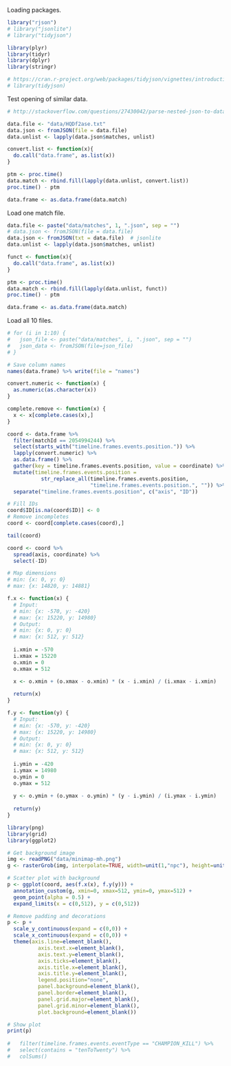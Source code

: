 

Loading packages.
```r
library("rjson")
# library("jsonlite")
# library("tidyjson")

library(plyr)
library(tidyr)
library(dplyr)
library(stringr)

# https://cran.r-project.org/web/packages/tidyjson/vignettes/introduction-to-tidyjson.html
# library(tidyjson)
```

Test opening of similar data.
```r
# http://stackoverflow.com/questions/27430042/parse-nested-json-to-data-frame-in-r

data.file <- "data/HQDf2ase.txt"
data.json <- fromJSON(file = data.file)
data.unlist <- lapply(data.json$matches, unlist)

convert.list <- function(x){
  do.call("data.frame", as.list(x))
}

ptm <- proc.time()
data.match <- rbind.fill(lapply(data.unlist, convert.list))
proc.time() - ptm

data.frame <- as.data.frame(data.match)
```

Load one match file.
```r
data.file <- paste("data/matches", 1, ".json", sep = "")
# data.json <- fromJSON(file = data.file)
data.json <- fromJSON(txt = data.file)  # jsonlite
data.unlist <- lapply(data.json$matches, unlist)

funct <- function(x){
  do.call("data.frame", as.list(x))
}

ptm <- proc.time()
data.match <- rbind.fill(lapply(data.unlist, funct))
proc.time() - ptm

data.frame <- as.data.frame(data.match)
```

Load all 10 files.
```r
# for (i in 1:10) {
#   json_file <- paste("data/matches", i, ".json", sep = "")
# 	json_data <- fromJSON(file=json_file)
# }
```

```r
# Save column names
names(data.frame) %>% write(file = "names")
```

```r
convert.numeric <- function(x) {
  as.numeric(as.character(x))
}

complete.remove <- function(x) {
  x <- x[complete.cases(x),]  
}

coord <- data.frame %>% 
  filter(matchId == 2054994244) %>%
  select(starts_with("timeline.frames.events.position.")) %>%
  lapply(convert.numeric) %>%
  as.data.frame() %>%
  gather(key = timeline.frames.events.position, value = coordinate) %>%
  mutate(timeline.frames.events.position = 
           str_replace_all(timeline.frames.events.position, 
                           "timeline.frames.events.position.", "")) %>%
  separate("timeline.frames.events.position", c("axis", "ID"))

# Fill IDs
coord$ID[is.na(coord$ID)] <- 0
# Remove incompletes
coord <- coord[complete.cases(coord),]

tail(coord)

coord <- coord %>%
  spread(axis, coordinate) %>%
  select(-ID)

# Map dimensions
# min: {x: 0, y: 0}
# max: {x: 14820, y: 14881}

f.x <- function(x) {
  # Input:
  # min: {x: -570, y: -420}
  # max: {x: 15220, y: 14980}
  # Output:
  # min: {x: 0, y: 0}
  # max: {x: 512, y: 512}
  
  i.xmin = -570
  i.xmax = 15220
  o.xmin = 0
  o.xmax = 512
  
  x <- o.xmin + (o.xmax - o.xmin) * (x - i.xmin) / (i.xmax - i.xmin)

  return(x)
}

f.y <- function(y) {
  # Input:
  # min: {x: -570, y: -420}
  # max: {x: 15220, y: 14980}
  # Output:
  # min: {x: 0, y: 0}
  # max: {x: 512, y: 512}
  
  i.ymin = -420
  i.ymax = 14980
  o.ymin = 0
  o.ymax = 512
  
  y <- o.ymin + (o.ymax - o.ymin) * (y - i.ymin) / (i.ymax - i.ymin)
  
  return(y)
}

library(png)
library(grid)
library(ggplot2)

# Get background image
img <- readPNG("data/minimap-mh.png")
g <- rasterGrob(img, interpolate=TRUE, width=unit(1,"npc"), height=unit(1,"npc"))

# Scatter plot with background
p <- ggplot(coord, aes(f.x(x), f.y(y))) + 
  annotation_custom(g, xmin=0, xmax=512, ymin=0, ymax=512) +
  geom_point(alpha = 0.5) +
  expand_limits(x = c(0,512), y = c(0,512))

# Remove padding and decorations
p <- p +
  scale_y_continuous(expand = c(0,0)) + 
  scale_x_continuous(expand = c(0,0)) +
  theme(axis.line=element_blank(),
          axis.text.x=element_blank(),
          axis.text.y=element_blank(),
          axis.ticks=element_blank(),
          axis.title.x=element_blank(),
          axis.title.y=element_blank(),
          legend.position="none",
          panel.background=element_blank(),
          panel.border=element_blank(),
          panel.grid.major=element_blank(),
          panel.grid.minor=element_blank(),
          plot.background=element_blank())

# Show plot
print(p)
  
#   filter(timeline.frames.events.eventType == "CHAMPION_KILL") %>%
#   select(contains = "tenToTwenty") %>%
#   colSums()
```